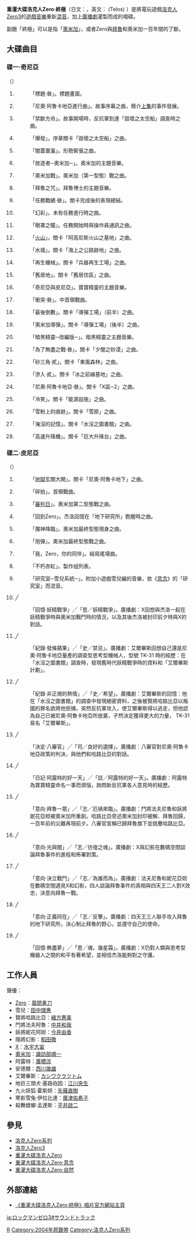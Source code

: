 {{Album infobox |
  Name        = 重灌大碟洛克人Zero·終極|
  Type        = 原聲帶|
  Artist      = |
  Cover       = |
  Background  = |
  Released    = 2004年12月10日 <small>([[日本|日本]])</small>|
  Recorded    = 不明|
  Genre       = [[遊戲音樂|遊戲音樂]]|
  Length      = 128.61分鐘（2小時14分鐘）|
  Label       = [[Inti_Creates|Inti Creates]]|
  Number      = |
  Producer    = III|
  Reviews     = |
  Last album  = ''[[重灌大碟洛克人Zero·意念|重灌大碟洛克人Zero·意念]]''|
  This album  = ''重灌大碟洛克人Zero·終極'' |
  Next album  = ''[[重灌大碟洛克人Zero·自然|重灌大碟洛克人Zero·自然]]'' |
|}}
'''重灌大碟洛克人Zero·終極'''（日文：'''{{lang|ja|リマスタートラック　ロックマンゼロ・テロス}}'''，英文： '''{{lang|en|Remastered Tracks Rockman Zero ΤΕΛΟΣ}}''' (Telos) ）是將電玩遊戲[[洛克人Zero3|洛克人Zero3]]的[[遊戲音樂|遊戲音樂]]重新[[混音|混音]]，加上[[廣播劇|廣播劇]]灌製而成的唱碟。

副題「終極」可以是指「[[奧米加_(洛克人Zero系列)|奧米加]]」，或者Zero與[[拜魯博士|拜魯]]和奧米加一百年間的了斷。

==大碟曲目==
===碟一‧奇尼亞===
（{{lang|en|Créer}}）

#{{lang|en|Title III}}
#:「標題‧叄」。標題畫面。
#{{lang|en|Neo Arcadia March}}
#:「尼奧‧阿魯卡地亞進行曲」。故事序幕之曲，簡介[[洛克人Zero2|上集]]的事件發展。
#{{lang|en|Forbidden Ark}}
#:「禁斷方舟」。故事開場時，反抗軍到達「毀壞之太空船」調查時之曲。
#{{lang|en|Break Out}}
#:「爆發」。序章關卡「毀壞之太空船」之曲。
#{{lang|en|Darkness over World}}
#:「闇蓋寰瀛」。形勢緊張之曲。
#{{lang|en|Exiled One －Omega－}}
#:「放逐者─奧米加─」。奧米加的主題音樂。
#{{lang|en|Omega Battle}}
#:「奧米加戰」。奧米加（第一型態）戰之曲。
#{{lang|en|Curse of Vile}}
#:「拜魯之咒」。拜魯博士的主題音樂。
#{{lang|en|Result of Mission III}}
#:「任務戰績‧叄」。關卡完成後的表現總結。
#{{lang|en|Prismatic}}
#:「幻彩」。未有任務進行時之曲。
#{{lang|en|Visor Eyes}}
#:「眼罩之瞳」。任務開始時與操作員通訊之曲。
#{{lang|en|Volcano}}
#:「[[火山|火山]]」。關卡「阿高尼斯火山之基地」之曲。
#{{lang|en|Water City}}
#:「水城」。關卡「海上之公路跡地」之曲。
#{{lang|en|Reborn Mechanics}}
#:「再生機械」。關卡「兵器再生工場」之曲。
#{{lang|en|Old Life Space}}
#:「舊居地」。關卡「舊居住區」之曲。
#{{lang|en|Créer and Prier}}
#:「奇尼亞與皮尼亞」。寶寶精靈的主題音樂。
#{{lang|en|Crash III}}
#:「衝突‧叄」。中首領戰曲。
#{{lang|en|Final Count Down}}
#:「最後倒數」。關卡「導彈工場」（前半）之曲。
#{{lang|en|Omega Missile}}
#:「奧米加導彈」。關卡「導彈工場」（後半）之曲。
#{{lang|en|Darkelf　－Arrange－}}
#:「暗黑精靈─改編版─」。暗黑精靈之主題音樂。
#{{lang|en|For Endless Fight III}}
#:「為了無盡之戰‧叄」。關卡「夕闇之砂漠」之曲。
#{{lang|en|Sand Triangle II}}
#:「砂三角‧貳」。關卡「東風森林」之曲。
#{{lang|en|Infiltration II}}
#:「滲入‧貳」。關卡「冰之前線基地」之曲。
#{{lang|en|Neo Arcadia III}}
#:「尼奧‧阿魯卡地亞‧叄」。關卡「X區─2」之曲。
#{{lang|en|Cold Smile}}
#:「冷笑」。關卡「能源設施」之曲。
#{{lang|en|Trail on Powdery Snow}}
#:「雪粉上的痕跡」。關卡「雪原」之曲。
#{{lang|en|Submerged Memory}}
#:「淹沒的記憶」。關卡「水沒之圖書館」之曲。
#{{lang|en|High-Speed Lift}}
#:「高速升降機」。關卡「巨大升降台」之曲。

===碟二‧皮尼亞===
（{{lang|en|Prier}}）

#{{lang|en|Hell's Gate Open}}
#:「[[地獄|地獄]]玄關大開」。關卡「尼奧‧阿魯卡地下」之曲。
#{{lang|en|Scrapped Beat}}
#:「碎拍」。首領戰曲。
#{{lang|en|Judgement Day}}
#:「[[審判日|審判日]]」。奧米加第二型態戰之曲。
#{{lang|en|Return to Zero}}
#:「回到Zero」。杰洛回憶在「地下研究所」甦醒時之曲。
#{{lang|en|Apocalypse Now}}
#:「魔神降臨」。奧米加最終型態現身之曲。
#{{lang|en|Cannon Ball}}
#:「炮彈」。奧米加最終型態戰之曲。
#{{lang|en|I, 0 Your Fellow}}
#:「我，Zero，你的同伴」。結局尾場曲。
#{{lang|en|Everlasting Red}}
#:「不朽赤紅」。製作组列表。
#{{lang|en|Labo　－System-a-Ciel－}}
#:「研究室─雪兒系統─」。附加小遊戲雪兒編的音樂，依《[[重灌大碟洛克人Zero‧意念|意念]]》的「研究室」而混音。
#{{lang|en|Retrospect1_Elf War}} ╱{{lang|ja|思／妖精戦争}}
#:「回憶‧妖精戰爭」╱「思╱妖精戰爭」。廣播劇：X回想與杰洛一起在妖精戰爭時與奧米加戰鬥時的情況，以及其後杰洛被封印前夕時與X的對話。
#{{lang|en|Record1_Clockwork Apple}} ╱{{lang|ja|史／禁忌}}
#:「紀錄‧發條蘋果」╱「史╱禁忌」。廣播劇：艾爾畢斯回想自己還是尼奧‧阿魯卡地亞量產的調查型思考型機械人，型號 TK-31 時的經歷：在「水沒之圖書館」調查時，發現舊時代妖精戰爭時的資料和「艾爾畢斯計劃」。
#{{lang|en|Record2_Irregular Passion}} ╱{{lang|ja|史／希望}}
#:「紀錄‧非正規的熱情」╱「史╱希望」。廣播劇：艾爾畢斯的回憶：他在「水沒之圖書館」的調查中發現絕密資料，之後被賢將哈路比亞以叛國的罪名欲將他拒捕，突然反抗軍攻入，使艾爾畢斯得以逃走，但他認為自己已被尼奧‧阿魯卡地亞所放棄，孑然決定獲得更大的力量， TK-31 易名「艾爾畢斯」。
#{{lang|en|Decision_Eight Gentle Judges}} ╱{{lang|ja|司／より良き選択}}
#:「決定‧八審官」╱「司╱良好的選擇」。廣播劇：八審官對尼奧‧阿魯卡地亞政策的判決，與他們和哈路比亞的對話。
#{{lang|en|Diary_Alouette's Good Day}} ╱{{lang|ja|誌／アルエットがゆく！}}
#:「日記‧阿露特的好一天」╱「誌╱阿露特的好一天」。廣播劇：阿露特為寶寶精靈命名一事而煩惱，詢問新反抗軍各人意見時的經歷。
#{{lang|en|Will1_Vile Numbers}} ╱{{lang|ja|志／厄災来たれり}}
#:「意向‧拜魯一眾」╱「志╱厄禍來臨」。廣播劇：鬥將法夫尼魯和妖將妮花亞妲被奧米加所重創。哈路比亞旁述奧米加封印被解、拜魯回歸，一百年前的災難再現前夕。八審官宣稱已歸拜魯旗下並挑釁哈路比亞。
#{{lang|en|Will2_Light and Shadow}} ╱{{lang|ja|志／彷徨える魂}}
#:「意向‧光與闇」╱「志╱彷徨之魂」。廣播劇：X與幻影在數碼空間談論拜魯事件的進程和佈署對策。
#{{lang|en|Will3_Stand and Fight}} ╱{{lang|ja|志／誰が為に}}
#:「意向‧決立戰鬥」╱「志╱為誰而為」。廣播劇：法夫尼魯和妮花亞妲在數碼空間遇見X和幻影，四人談論拜魯事件的真相與四天王二人對X效忠，決意向拜魯一戰。
#{{lang|en|Will4_With Our Justice}} ╱{{lang|ja|志／反撃}}
#:「意向‧正義同在」╱「志╱反擊」。廣播劇：四天王三人聯手攻入拜魯的地下研究所，決心制止拜魯的野心，並遵守自己的使命。
#{{lang|en|Retrospect2_Dream's Never End}} ╱{{lang|ja|思／魂、幾星霜}}
#:「回憶‧無盡夢」╱「思╱魂，幾星霜」。廣播劇：X仍對人類與思考型機器人之間的和平有著希望，並相信杰洛能夠對之守護。

==工作人員==
聲優：
*[[傑洛|Zero]]：[[風間勇刀|風間勇刀]]
*雪兒：[[田中理惠_(聲優)|田中理惠]]
*賢將哈路比亞：[[緒方惠美|緒方惠美]]
*鬥將法夫阿魯：[[中井和哉|中井和哉]]
*妖將妮花阿妲：[[今井由香|今井由香]]
*隱將幻影：[[稻田徹|稻田徹]]
*[[艾克斯_(洛克人)|X]]：[[水宇大宙|水宇大宙]]
*[[奧米加_(洛克人Zero)|奧米加]]：[[諏訪部順一|諏訪部順一]]
*阿露特：[[廣橋涼|廣橋涼]]
*安德爾：[[西川幾雄|西川幾雄]]
*艾爾畢斯：[[カシワクラツトム|カシワクラツトム]]
*地巨三頭犬‧基路伯因：[[江川央生|江川央生]]
*九火妖狐‧霍斯妲：[[矢薙直樹|矢薙直樹]]
*寒影雪兔‧伊拉比達：[[廣津佑希子|廣津佑希子]]
*殺舞螳螂‧孟達斯：[[平井啟二|平井啟二]]

==參見==
* [[洛克人Zero系列|洛克人Zero系列]]
* [[洛克人Zero3|洛克人Zero3]]
* [[重灌大碟洛克人Zero|重灌大碟洛克人Zero]]
* [[重灌大碟洛克人Zero·意念|重灌大碟洛克人Zero·意念]]
* [[重灌大碟洛克人Zero·自然|重灌大碟洛克人Zero·自然]]

==外部連結==
*{{jp icon}}[http://www.inti.co.jp/cd/zero3/index.htm 《重灌大碟洛克人Zero·終極》唱片官方網站主頁] {{Wayback|url=http://www.inti.co.jp/cd/zero3/index.htm |date=20190913133804 }}

{{洛克人系列}}
[[Category:電子遊戲原聲帶|R]]
[[Category:2004年原聲帶|Category:2004年原聲帶]]
[[Category:洛克人Zero系列|Category:洛克人Zero系列]]


[[ja:ロックマンゼロ3#サウンドトラック|ja:ロックマンゼロ3#サウンドトラック]]